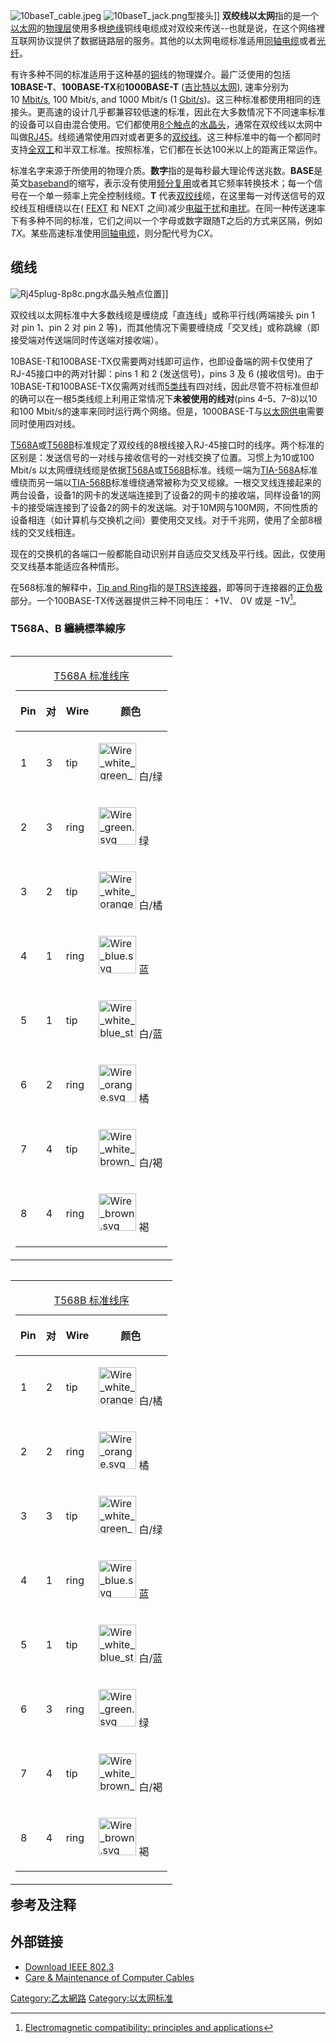 {{NoteTA
|G1=IT
}}
{{请求翻译|en}}
[[Image:10baseT_cable.jpeg|thumb]]
[[Image:10baseT_jack.png|thumb]]型接头]]
'''双绞线以太网'''指的是一个[[以太网|以太网]]的[[物理层|物理层]]使用多根[[绝缘|绝缘]]铜线电缆成对双绞来传送--也就是说，在这个网络裡互联网协议提供了数据链路层的服务。其他的以太网电缆标准适用[[同轴电缆|同轴电缆]]或者[[光纤|光纤]]。

有许多种不同的标准适用于这种基的[[铜|铜]]线的物理媒介。最广泛使用的包括'''10BASE-T'''、'''100BASE-TX'''和'''1000BASE-T''' ([[吉比特以太网|吉比特以太网]]), 速率分别为10 [[megabit_per_second|Mbit/s]], 100 Mbit/s, and 1000 Mbit/s (1 [[Gbit/s|Gbit/s]])。这三种标准都使用相同的连接头。更高速的设计几乎都兼容较低速的标准，因此在大多数情况下不同速率标准的设备可以自由混合使用。它们都使用[[8P8C|8个触点]]的[[水晶头|水晶头]]，通常在双绞线以太网中叫做[[RJ45|RJ45]]。线缆通常使用四对或者更多的[[双绞线|双绞线]]。这三种标准中的每一个都同时支持[[全双工|全双工]]和半双工标准。按照标准，它们都在长达100米以上的距离正常运作。

标准名字来源于所使用的物理介质。'''数字'''指的是每秒最大理论传送兆数。'''BASE'''是英文[[baseband|baseband]]的缩写，表示没有使用[[FDM|频分复用]]或者其它频率转换技术；每一个信号在一个单一频率上完全控制线缆。'''T''' 代表[[双绞线|双绞线]]缆，在这里每一对传送信号的双绞线互相缠绕以在( [[FEXT|FEXT]] 和 NEXT 之间)减少[[电磁干扰|电磁干扰]]和[[串扰|串扰]]。在同一种传送速率下有多种不同的标准，它们之间以一个字母或数字跟随T之后的方式来区隔，例如''TX''。某些高速标准使用[[同轴电缆|同轴电缆]]，则分配代号为''CX''。

==缆线==
{{see also|TIA/EIA-568}}
[[Image:Rj45plug-8p8c.png|thumb]]水晶头触点位置]]

双绞线以太网标准中大多数线缆是缠绕成「直连线」或称平行线(两端接头 pin 1 对 pin 1、pin 2 对 pin 2 等)，而其他情况下需要缠绕成「交叉线」或称跳線（即接受端对传送端同时传送端对接收端）。  

10BASE-T和100BASE-TX仅需要两对线即可运作，也即设备端的网卡仅使用了RJ-45接口中的两对针脚：pins 1 和 2 (发送信号)，pins 3 及 6 (接收信号)。由于10BASE-T和100BASE-TX仅需两对线而[[CAT-5|5类线]]有四对线，因此尽管不符标准但却的确可以在一根5类线缆上利用正常情况下'''未被使用的线对'''(pins 4–5、7–8)以10和100 Mbit/s的速率来同时运行两个网络。但是，1000BASE-T与[[以太网供电|以太网供电]]需要同时使用四对线。

[[T568A|T568A]]或[[T568B|T568B]]标准规定了双绞线的8根线接入RJ-45接口时的线序。两个标准的区别是：发送信号的一对线与接收信号的一对线交换了位置。习惯上为10或100 Mbit/s 以太网缠绕线缆是依据[[T568A|T568A]]或[[T568B|T568B]]标准。线缆一端为[[TIA/EIA-568|TIA-568A]]标准缠绕而另一端以[[TIA/EIA-568|TIA-568B]]标准缠绕通常被称为交叉缆線。一根交叉线连接起来的两台设备，设备1的网卡的发送端连接到了设备2的网卡的接收端，同样设备1的网卡的接受端连接到了设备2的网卡的发送端。对于10M网与100M网，不同性质的设备相连（如计算机与交换机之间）要使用交叉线。对于千兆网，使用了全部8根线的交叉线相连。

现在的交换机的各端口一般都能自动识别并自适应交叉线及平行线。因此，仅使用交叉线基本能适应各种情形。

在568标准的解释中，[[Tip_and_Ring|Tip and Ring]]指的是[[TRS连接器|TRS连接器]]，即等同于连接器的[[电荷|正负极]]部分。一个100BASE-TX传送器提供三种不同电压： +1V、 0V 或是 −1V<ref>[http://books.google.com/books?id=392CdZHdUDEC&pg=PA240&lpg=PA240&dq=%22100BASE-TX%22+2V+voltage&source=web&ots=Jtyqtz0KE6&sig=AnR2pHk04YgKKlYAvTiEheQAlHU&hl=en&sa=X&oi=book_result&resnum=8&ct=result Electromagnetic compatibility: principles and applications]</ref>。
{{clear}}

=== T568A、B 纏繞標準線序 ===
<table align=left><tr><td>
{|class="wikitable"
|+ [[TIA/EIA-568-A|T568A 标准线序]]
! Pin !! 对 !! Wire !! 颜色
|-
| 1 || 3 || tip
| [[Image:Wire_white_green_stripe.svg|60px]] 白/绿
|-
| 2 || 3 || ring
| [[Image:Wire_green.svg|60px]] 绿
|-
| 3 || 2 || tip
| [[Image:Wire_white_orange_stripe.svg|60px]] 白/橘
|-
| 4 || 1 || ring
| [[Image:Wire_blue.svg|60px]] 蓝
|-
| 5 || 1 || tip
| [[Image:Wire_white_blue_stripe.svg|60px]] 白/蓝
|-
| 6 || 2 || ring
| [[Image:Wire_orange.svg|60px]] 橘
|-
| 7 || 4 || tip
| [[Image:Wire_white_brown_stripe.svg|60px]] 白/褐
|-
| 8 || 4 || ring
| [[Image:Wire_brown.svg|60px]] 褐
|}
</table> 
<table align=left><tr><td>
{|class="wikitable"
|+ [[TIA/EIA-568-B|T568B 标准线序]]
! Pin !! 对 !! Wire !! 颜色
|-
| 1 || 2 || tip
| [[Image:Wire_white_orange_stripe.svg|60px]] 白/橘
|-
| 2 || 2 || ring
| [[Image:Wire_orange.svg|60px]] 橘
|-
| 3 || 3 || tip
| [[Image:Wire_white_green_stripe.svg|60px]] 白/绿
|-
| 4 || 1 || ring
| [[Image:Wire_blue.svg|60px]] 蓝
|-
| 5 || 1 || tip
| [[Image:Wire_white_blue_stripe.svg|60px]] 白/蓝
|-
| 6 || 3 || ring
| [[Image:Wire_green.svg|60px]] 绿
|-
| 7 || 4 || tip
| [[Image:Wire_white_brown_stripe.svg|60px]] 白/褐
|-
| 8 || 4 || ring
| [[Image:Wire_brown.svg|60px]] 褐
|}
</table>
{{clear}}

==参考及注释==
{{reflist}}

==外部链接==
* [http://standards.ieee.org/getieee802/802.3.html Download IEEE 802.3]{{Wayback|url=http://standards.ieee.org/getieee802/802.3.html |date=20100726111446 }} {{en}}
* [https://web.archive.org/web/20090416094614/http://static.tigerdirect.com/html/Cable%20Care%20and%20Maintenance.html Care & Maintenance of Computer Cables] {{en}}

{{Ethernet}}

[[Category:乙太網路|Category:乙太網路]]
[[Category:以太网标准|Category:以太网标准]]